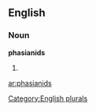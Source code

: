 
==English==

===Noun===
'''phasianids'''

# {{plural of|[[phasianid]]}}

[[Category:English plurals]]

[[ar:phasianids]]